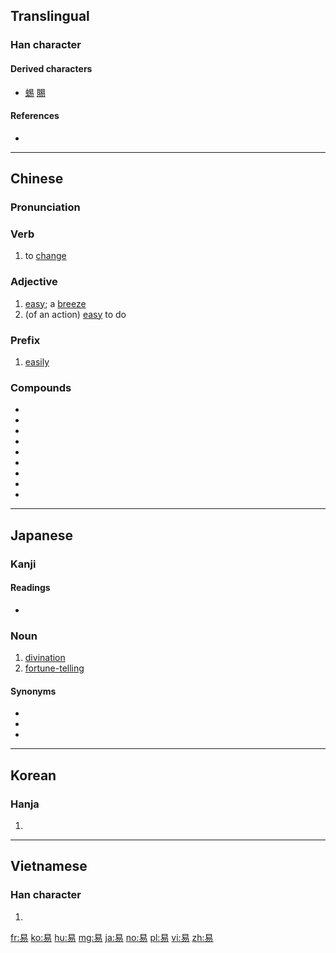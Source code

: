 {{also|昜}}
==Translingual==

===Han character===
{{Han char|rn=72|rad=日|as=04|sn=8|four=60227|canj=APHH|ids=⿱日勿}}

====Derived characters====
* [[蜴]] [[賜]]

====References====
* {{Han ref|kx=0492.030|dkj=13814|dj=0854.080|hdz=21494.010|uh=6613|ud=26131|bh=A9F6|bd=43510}}

----

==Chinese==
{{zh-forms}}

===Pronunciation===
{{zh-pron
|m=yì
|c=ji6,jik6
|mc=y
|oc=y
|ma=
|cat=v,a
}}

===Verb===
{{zh-verb}}

# to [[change]]

===Adjective===
{{zh-adj}}

# [[easy]]; a [[breeze]]
# (of an action) [[easy]] to do

===Prefix===
{{zh-pref}}

# [[easily]]

===Compounds===
* {{zh-l|易貨貿易}}
* {{zh-l|易拉罐}}
* {{zh-l|易經|yìjīng|[[I Ching]]}}
* {{zh-l|易燃物}}
* {{zh-l|易熔合金}}
* {{zh-l|易如反掌}}
* {{zh-l|易手}}
* {{zh-l|易于}}
* {{zh-l|易幟}}

----

==Japanese==

===Kanji===
{{ja-kanji|grade=5|rs=日04}}

====Readings====
* {{ja-readings|goon=[[い]] (i), [[やく]] (yaku)|kanon=[[い]] (i), [[えき]] (eki)|kun=[[やさしい]] (yasashii), [[かえる]] (kaeru), [[おさめる]] (osameru)}}

===Noun===
{{ja-noun|えき}}

# [[divination]]
# [[fortune-telling]]

====Synonyms====
* {{ja-l|卜|うらない|uranai}}
* {{ja-l|占|うら|ura}}
* {{ja-l|卜占|ぼくせん|bokusen}}

----

==Korean==

===Hanja===
{{ko-hanja|hangeul=[[역]], [[이]]|eumhun=|rv=yeok, i|mr=yŏk, i|y=yek, i}}

# {{defn|lang=ko|sort=日04}}

----

==Vietnamese==

===Han character===
{{vi-hantu|[[dịch]], [[dể]], [[dễ]], [[di]], [[diệc]], [[dẻ]], [[dẹ]], [[dị]], [[dịu]], [[rẻ]], [[rể]]|rs=日04}}

# {{defn|lang=vi|sort=日04}}

[[fr:易]]
[[ko:易]]
[[hu:易]]
[[mg:易]]
[[ja:易]]
[[no:易]]
[[pl:易]]
[[vi:易]]
[[zh:易]]